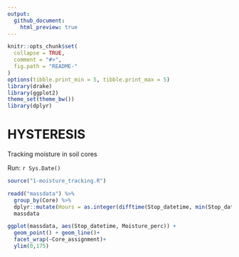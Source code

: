 ```yaml
---
output:
  github_document:
    html_preview: true
---
```


<!-- README.md is generated from README.Rmd. Please edit that file -->

```r
knitr::opts_chunk$set(
  collapse = TRUE,
  comment = "#>",
  fig.path = "README-"
)
options(tibble.print_min = 5, tibble.print_max = 5)
library(drake)
library(ggplot2)
theme_set(theme_bw())
library(dplyr)
```

# HYSTERESIS
Tracking moisture in soil cores

Run: `r Sys.Date()`

```r
source("1-moisture_tracking.R")

readd("massdata") %>% 
  group_by(Core) %>% 
  dplyr::mutate(Hours = as.integer(difftime(Stop_datetime, min(Stop_datetime), units = "hours"))) ->
  massdata

ggplot(massdata, aes(Stop_datetime, Moisture_perc)) +
  geom_point() + geom_line()+
  facet_wrap(~Core_assignment)+
  ylim(0,175)
 ```

